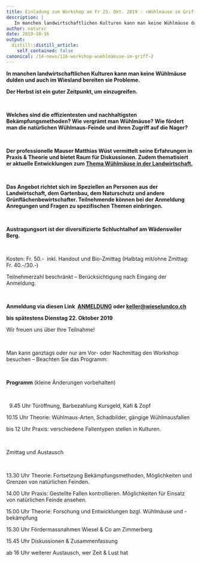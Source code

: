 ```yaml
---
title: Einladung zum Workshop am Fr 25. Okt. 2019 : «Wühlmäuse im Griff?»
description: |
   In manchen landwirtschaftlichen Kulturen kann man keine Wühlmäuse dulden und auch im Wiesland bereiten sie Probleme. Der Herbst ist ein guter Zeitpunkt, um einzugreifen.   Welches sind die effizientesten und nachhaltigsten Bekämpfungsmethoden? Wie vergrämt man Wühlmäuse? Wie fördert man die natürlichen Wühlmaus-Feinde und ihren Zugriff auf die Nager?   Der professionelle Mauser Matthias Wüst vermittelt seine Erfahrungen in Praxis & Theorie und bietet Raum für Diskussionen. Zudem thematisiert er aktuelle Entwicklungen zum Thema Wühlmäuse in der Landwirtschaft.   Das Angebot richtet sich im Speziellen an Personen aus der Landwirtschaft, dem Gartenbau, dem Naturschutz und andere Grünflächenbewirtschafter. Teilnehmende können bei der Anmeldung Anregungen und Fragen zu spezifischen Themen einbringen.   Austragungsort ist der diversifizierte Schluchtalhof am Wädenswiler Berg.  «Mehr erfahren» für Programm und Anmeldung. Wir freuen uns über Ihre Teilnahme!   
author: natursc
date: 2019-10-16
output:
  distill::distill_article:
    self_contained: false
canonical: /14-news/116-workshop-wuehlmaeuse-im-griff-2
---
```



**In manchen landwirtschaftlichen Kulturen kann man keine Wühlmäuse
dulden und auch im Wiesland bereiten sie Probleme.**

**Der Herbst ist ein guter Zeitpunkt, um einzugreifen.**

** **

**Welches sind die effizientesten und nachhaltigsten
Bekämpfungsmethoden? Wie vergrämt man Wühlmäuse? Wie fördert man die
natürlichen Wühlmaus-Feinde und ihren Zugriff auf die Nager?**

** **

**Der professionelle Mauser Matthias Wüst vermittelt seine Erfahrungen
in Praxis & Theorie und bietet Raum für Diskussionen. Zudem thematisiert
er aktuelle Entwicklungen zum [Thema Wühlmäuse in der
Landwirtschaft.](faszination-kleinraubtiere/wuehlmaeuse)**

** **

**Das Angebot richtet sich im Speziellen an Personen aus der
Landwirtschaft, dem Gartenbau, dem Naturschutz und andere
Grünflächenbewirtschafter. Teilnehmende können bei der Anmeldung
Anregungen und Fragen zu spezifischen Themen einbringen.**

 

**Austragungsort ist der diversifizierte Schluchtalhof am Wädenswiler
Berg.**

 

Kosten: Fr. 50.-  inkl. Handout und Bio-Zmittag (Halbtag mit/ohne
Zmittag: Fr. 40.-/30.-)  

Teilnehmerzahl beschränkt – Berücksichtigung nach Eingang der Anmeldung.

 

**Anmeldung via diesen Link 
[ANMELDUNG](https://www.google.com/url?q=https://goo.gl/forms/6kydQp1sDhqOFjP33&sa=D&usd=2&usg=AOvVaw1JNT8VTkfOsrouo0vtxd29) oder
<keller@wieselundco.ch> **

**bis spätestens Dienstag 22. Oktober 2019**

Wir freuen uns über Ihre Teilnahme! 

 

Man kann ganztags oder nur am Vor- oder Nachmittag den Workshop besuchen
– Beachten Sie das Programm: 

 

**Programm** (kleine Änderungen vorbehalten)  

 

  9.45 Uhr Türöffnung, Barbezahlung Kursgeld, Kafi & Zopf

10.15 Uhr Theorie: Wühlmaus-Arten, Schadbilder, gängige Wühlmausfallen

bis 12 Uhr Praxis: verschiedene Fallentypen stellen in Kulturen.

 

Zmittag und Austausch

 

13.30 Uhr Theorie: Fortsetzung Bekämpfungsmethoden, Möglichkeiten und
Grenzen von natürlichen Feinden.

14.00 Uhr Praxis: Gestellte Fallen kontrollieren. Möglichkeiten für
Einsatz von natürlichen Feinde ansehen.

15.00 Uhr Theorie: Forschung und Entwicklungen bzgl. Wühlmäuse und
-bekämpfung

15.30 Uhr Fördermassnahmen Wiesel & Co am Zimmerberg

15.45 Uhr Diskussionen & Zusammenfassung

ab 16 Uhr weiterer Austausch, wer Zeit & Lust hat

 

<!--http://wieselundco.ch/14-news/116-workshop-wuehlmaeuse-im-griff-2-->
